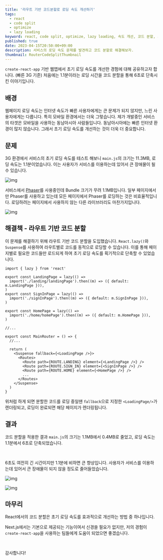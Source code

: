 ```yaml
---
title: '라우트 기반 코드분할로 로딩 속도 개선하기'
tags:
  - react
  - code split
  - optimize
  - lazy loading
keyword: react, code split, optimize, lazy loading, 속도 개선, 코드 분할, 최적화
published: true
date: 2023-04-15T20:50:00+09:00
description: 서비스의 로딩 속도 문제를 발견하고 코드 분할로 해결해보자.
thumbnail: RouterCodeSplitThumbnail
---
```


`create-react-app` 기반 웹앱에서 초기 로딩 속도를 개선한 경험에 대해 공유하고자 합니다. (빠른 3G 기준) 처음에는 1.1분이라는 로딩 시간을 코드 분할을 통해 6초로 단축시킨 이야기입니다.

## 배경

웹페이지 로딩 속도는 인터넷 속도가 빠른 사용자에게는 큰 문제가 되지 않지만, 느린 사용자에게는 다릅니다. 특히 모바일 환경에서는 더욱 그렇습니다.
제가 개발중인 서비스의 타겟은 모바일을 사용하는 동남아시아 사람들입니다. 동남아시아에는 빠른 인터넷 환경이 많지 않습니다. 그래서 초기 로딩 속도를 개선하는 것이 더욱 더 중요합니다.

## 문제

3G 환경에서 서비스의 초기 로딩 속도를 테스트 해보니 `main.js`의 크기는 11.3MB, 로딩 속도는 1.1분이었습니다. 이는 사용자가 서비스를 이용하는데 있어서 큰 장애물이 될 수 있습니다.

![img](BeforeCodeSplit '코드 분할 전 main.js 네트워크 로드')

서비스에서 [Phaser](https://phaser.io/phaser3)를 사용중인데 Bundle 크기가 무려 1.1MB입니다. 일부 페이지에서만 Phaser를 사용하고 있는데 모든 페이지에서 Phaser를 로딩하는 것은 비효율적입니다. 로딩하려는 페이지에서 사용하지 않는 다른 라이브러리도 마찬가지입니다.

![img](PhaserBundleSize 'bundlephobia에서 Phaser Bundle 크기')

## 해결책 - 라우트 기반 코드 분할

이 문제를 해결하기 위해 라우트 기반 코드 분할을 도입했습니다.
`React.lazy()`와 `Suspense`를 사용하여 라우트별로 코드를 동적으로 로딩할 수 있습니다. 이를 통해 페이지별로 필요한 코드들만 로드되게 하여 초기 로딩 속도를 획기적으로 단축할 수 있었습니다.

```tsx showLineNumbers="true" path="src/pages/index.ts"
import { lazy } from 'react'

export const LandingPage = lazy(() =>
  import('./landing/landingPage').then((m) => ({ default: m.LandingPage })),
)
export const SignInPage = lazy(() =>
  import('./signInPage').then((m) => ({ default: m.SignInPage })),
)

export const HomePage = lazy(() =>
  import('./home/homePage').then((m) => ({ default: m.HomePage })),
)

//...
```

```tsx showLineNumbers="true" path="src/mainRouter.tsx"
export const MainRouter = () => {
  //...

  return (
    <Suspense fallback={<LoadingPage />}>
      <Routes>
        <Route path={ROUTE.LANDING} element={<LandingPage />} />
        <Route path={ROUTE.SIGN_IN} element={<SignInPage />} />
        <Route path={ROUTE.HOME} element={<HomePage />} />
        ...
      </Routes>
    </Suspense>
  )
}
```

위처럼 하게 되면 분할한 코드를 로딩 중일땐 `fallback`으로 지정한 `<LoadingPage/>`가 렌더링되고, 로딩이 완료되면 해당 페이지가 렌더링됩니다.

## 결과

코드 분할을 적용한 결과 `main.js`의 크기는 1.1MB에서 0.4MB로 줄었고, 로딩 속도는 1.1분에서 6초로 단축되었습니다.

<br />

6초도 여전히 긴 시간이지만 1.1분에 비하면 큰 향상입니다. 사용자가
서비스를 이용하는데 있어서 큰 장애물이 되지 않을 정도로 줄어들었습니다.

![img](CodeSplitSlackMessage)

![img](AfterCodeSplit '코드 분할 후 main.js 네트워크 로드')

## 마무리

React에서의 코드 분할은 초기 로딩 속도를 효과적으로 개선하는 방법 중 하나입니다.

Next.js에서는 기본으로 제공되는 기능이여서 신경쓸 필요가 없지만, 저의 경험이 `create-react-app`을 사용하는 팀들에게 도움이 되었으면 좋겠습니다.

<br />

감사합니다!
